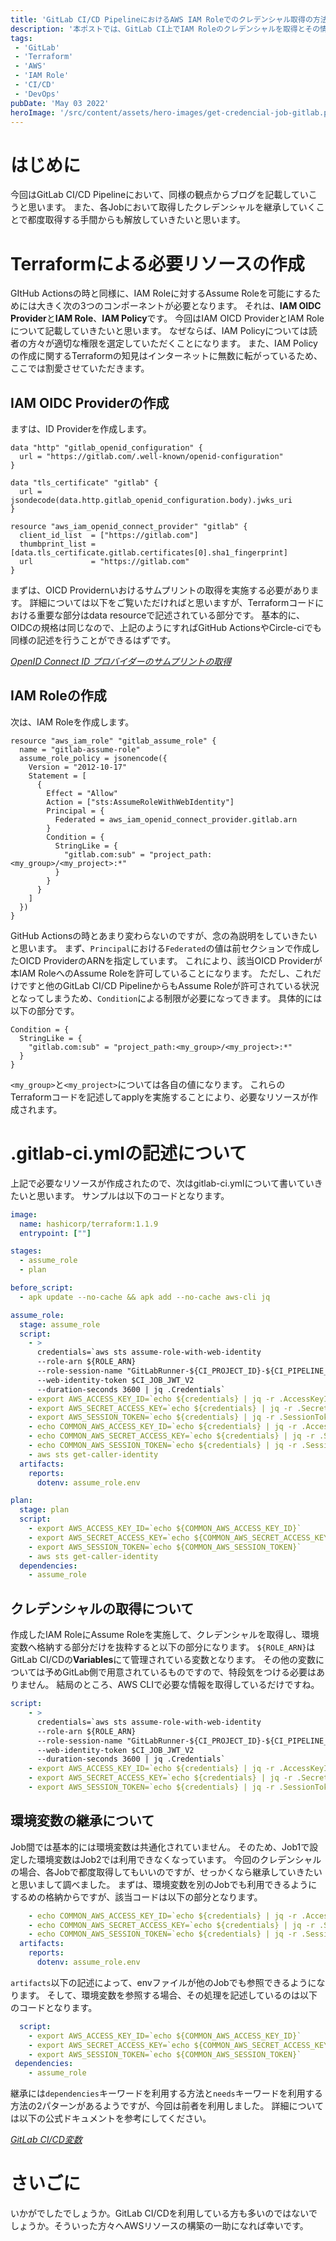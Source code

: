 ```yaml
---
title: 'GitLab CI/CD PipelineにおけるAWS IAM Roleでのクレデンシャル取得の方法とJobでの継承について'
description: '本ポストでは、GitLab CI上でIAM Roleのクレデンシャルを取得とその情報をJob間で継承する方法を記載します。'
tags:
 - 'GitLab'
 - 'Terraform'
 - 'AWS'
 - 'IAM Role'
 - 'CI/CD'
 - 'DevOps'
pubDate: 'May 03 2022'
heroImage: '/src/content/assets/hero-images/get-credencial-job-gitlab.png'
---
```


# はじめに
今回はGitLab CI/CD Pipelineにおいて、同様の観点からブログを記載していこうと思います。
また、各Jobにおいて取得したクレデンシャルを継承していくことで都度取得する手間からも解放していきたいと思います。

# Terraformによる必要リソースの作成
GItHub Actionsの時と同様に、IAM Roleに対するAssume Roleを可能にするためには大きく次の3つのコンポーネントが必要となります。
それは、**IAM OIDC Provider**と**IAM Role**、**IAM Policy**です。
今回はIAM OICD ProviderとIAM Roleについて記載していきたいと思います。
なぜならば、IAM Policyについては読者の方々が適切な権限を選定していただくことになります。
また、IAM Policyの作成に関するTerraformの知見はインターネットに無数に転がっているため、ここでは割愛させていただきます。

## IAM OIDC Providerの作成
ますは、ID Providerを作成します。

```hcl
data "http" "gitlab_openid_configuration" {
  url = "https://gitlab.com/.well-known/openid-configuration"
}

data "tls_certificate" "gitlab" {
  url = jsondecode(data.http.gitlab_openid_configuration.body).jwks_uri
}

resource "aws_iam_openid_connect_provider" "gitlab" {
  client_id_list  = ["https://gitlab.com"]
  thumbprint_list = [data.tls_certificate.gitlab.certificates[0].sha1_fingerprint]
  url             = "https://gitlab.com"
}
```

まずは、OICD Providernいおけるサムプリントの取得を実施する必要があります。
詳細については以下をご覧いただければと思いますが、Terraformコードにおける重要な部分はdata resourceで記述されている部分です。
基本的に、OIDCの規格は同じなので、上記のようにすればGitHub ActionsやCircle-ciでも同様の記述を行うことができるはずです。

<cite><a href="https://docs.aws.amazon.com/ja_jp/IAM/latest/UserGuide/id_roles_providers_create_oidc_verify-thumbprint.html">OpenID Connect ID プロバイダーのサムプリントの取得</a></cite>

## IAM Roleの作成
次は、IAM Roleを作成します。

```hcl
resource "aws_iam_role" "gitlab_assume_role" {
  name = "gitlab-assume-role"
  assume_role_policy = jsonencode({
    Version = "2012-10-17"
    Statement = [
      {
        Effect = "Allow"
        Action = ["sts:AssumeRoleWithWebIdentity"]
        Principal = {
          Federated = aws_iam_openid_connect_provider.gitlab.arn
        }
        Condition = {
          StringLike = {
            "gitlab.com:sub" = "project_path:<my_group>/<my_project>:*"
          }
        }
      }
    ]
  })
}
```

GitHub Actionsの時とあまり変わらないのですが、念の為説明をしていきたいと思います。
まず、`Principal`における`Federated`の値は前セクションで作成したOICD ProviderのARNを指定しています。
これにより、該当OICD Providerが本IAM RoleへのAssume Roleを許可していることになります。
ただし、これだけですと他のGitLab CI/CD PipelineからもAssume Roleが許可されている状況となってしまうため、`Condition`による制限が必要になってきます。
具体的には以下の部分です。

```hcl
Condition = {
  StringLike = {
    "gitlab.com:sub" = "project_path:<my_group>/<my_project>:*"
  }
}
```

`<my_group>`と`<my_project>`については各自の値になります。
これらのTerraformコードを記述してapplyを実施することにより、必要なリソースが作成されます。

# .gitlab-ci.ymlの記述について
上記で必要なリソースが作成されたので、次はgitlab-ci.ymlについて書いていきたいと思います。
サンプルは以下のコードとなります。

```yaml
image:
  name: hashicorp/terraform:1.1.9
  entrypoint: [""]

stages:
  - assume_role
  - plan

before_script:
  - apk update --no-cache && apk add --no-cache aws-cli jq

assume_role:
  stage: assume_role
  script:
    - >
      credentials=`aws sts assume-role-with-web-identity
      --role-arn ${ROLE_ARN}
      --role-session-name "GitLabRunner-${CI_PROJECT_ID}-${CI_PIPELINE_ID}"
      --web-identity-token $CI_JOB_JWT_V2
      --duration-seconds 3600 | jq .Credentials`
    - export AWS_ACCESS_KEY_ID=`echo ${credentials} | jq -r .AccessKeyId`
    - export AWS_SECRET_ACCESS_KEY=`echo ${credentials} | jq -r .SecretAccessKey`
    - export AWS_SESSION_TOKEN=`echo ${credentials} | jq -r .SessionToken`
    - echo COMMON_AWS_ACCESS_KEY_ID=`echo ${credentials} | jq -r .AccessKeyId` >> assume_role.env
    - echo COMMON_AWS_SECRET_ACCESS_KEY=`echo ${credentials} | jq -r .SecretAccessKey` >> assume_role.env
    - echo COMMON_AWS_SESSION_TOKEN=`echo ${credentials} | jq -r .SessionToken` >> assume_role.env
    - aws sts get-caller-identity
  artifacts:
    reports:
      dotenv: assume_role.env

plan:
  stage: plan
  script:
    - export AWS_ACCESS_KEY_ID=`echo ${COMMON_AWS_ACCESS_KEY_ID}`
    - export AWS_SECRET_ACCESS_KEY=`echo ${COMMON_AWS_SECRET_ACCESS_KEY}`
    - export AWS_SESSION_TOKEN=`echo ${COMMON_AWS_SESSION_TOKEN}`
    - aws sts get-caller-identity
  dependencies:
    - assume_role
```

## クレデンシャルの取得について
作成したIAM RoleにAssume Roleを実施して、クレデンシャルを取得し、環境変数へ格納する部分だけを抜粋すると以下の部分になります。
`${ROLE_ARN}`はGitLab CI/CDの**Variables**にて管理されている変数となります。
その他の変数については予めGitLab側で用意されているものですので、特段気をつける必要はありません。
結局のところ、AWS CLIで必要な情報を取得しているだけですね。

```yaml
script:
    - >
      credentials=`aws sts assume-role-with-web-identity
      --role-arn ${ROLE_ARN}
      --role-session-name "GitLabRunner-${CI_PROJECT_ID}-${CI_PIPELINE_ID}"
      --web-identity-token $CI_JOB_JWT_V2
      --duration-seconds 3600 | jq .Credentials`
    - export AWS_ACCESS_KEY_ID=`echo ${credentials} | jq -r .AccessKeyId`
    - export AWS_SECRET_ACCESS_KEY=`echo ${credentials} | jq -r .SecretAccessKey`
    - export AWS_SESSION_TOKEN=`echo ${credentials} | jq -r .SessionToken`
```

## 環境変数の継承について
Job間では基本的には環境変数は共通化されていません。
そのため、Job1で設定した環境変数はJob2では利用できなくなっています。
今回のクレデンシャルの場合、各Jobで都度取得してもいいのですが、せっかくなら継承していきたいと思いまして調べました。
まずは、環境変数を別のJobでも利用できるようにするめの格納からですが、該当コードは以下の部分となります。

```yaml
    - echo COMMON_AWS_ACCESS_KEY_ID=`echo ${credentials} | jq -r .AccessKeyId` >> assume_role.env
    - echo COMMON_AWS_SECRET_ACCESS_KEY=`echo ${credentials} | jq -r .SecretAccessKey` >> assume_role.env
    - echo COMMON_AWS_SESSION_TOKEN=`echo ${credentials} | jq -r .SessionToken` >> assume_role.env
  artifacts:
    reports:
      dotenv: assume_role.env

```

`artifacts`以下の記述によって、envファイルが他のJobでも参照できるようになります。
そして、環境変数を参照する場合、その処理を記述しているのは以下のコードとなります。

```yaml
  script:
    - export AWS_ACCESS_KEY_ID=`echo ${COMMON_AWS_ACCESS_KEY_ID}`
    - export AWS_SECRET_ACCESS_KEY=`echo ${COMMON_AWS_SECRET_ACCESS_KEY}`
    - export AWS_SESSION_TOKEN=`echo ${COMMON_AWS_SESSION_TOKEN}`
 dependencies:
    - assume_role
```
継承には`dependencies`キーワードを利用する方法と`needs`キーワードを利用する方法の2パターンがあるようですが、今回は前者を利用しました。
詳細については以下の公式ドキュメントを参考にしてください。

<cite><a href="https://gitlab-docs.creationline.com/ee/ci/variables/#inherit-environment-variables">GitLab CI/CD変数</a></cite>

# さいごに
いかがでしたでしょうか。GitLab CI/CDを利用している方も多いのではないでしょうか。そういった方々へAWSリソースの構築の一助になれば幸いです。
